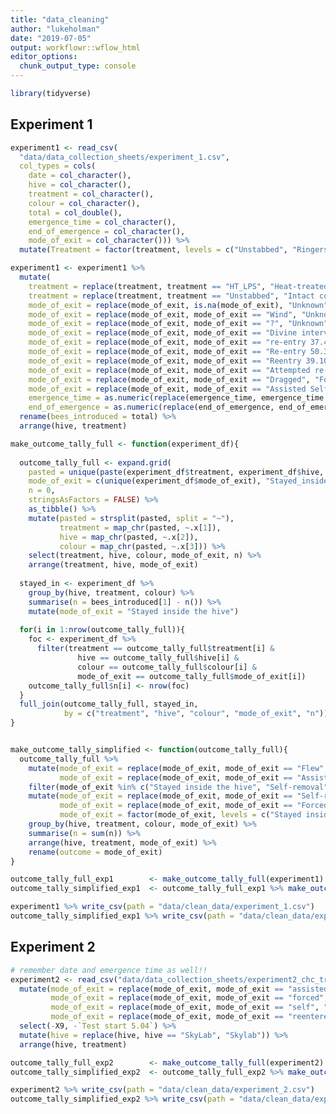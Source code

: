 ```yaml
---
title: "data_cleaning"
author: "lukeholman"
date: "2019-07-05"
output: workflowr::wflow_html
editor_options:
  chunk_output_type: console
---
```


```r
library(tidyverse)
```


## Experiment 1

```r
experiment1 <- read_csv(
  "data/data_collection_sheets/experiment_1.csv",
  col_types = cols(
    date = col_character(),
    hive = col_character(),
    treatment = col_character(),
    colour = col_character(),
    total = col_double(),
    emergence_time = col_character(),
    end_of_emergence = col_character(),
    mode_of_exit = col_character())) %>%
  mutate(Treatment = factor(treatment, levels = c("Unstabbed", "Ringers", "HT_LPS", "LPS"))) 

experiment1 <- experiment1 %>%
  mutate(
    treatment = replace(treatment, treatment == "HT_LPS", "Heat-treated LPS"),
    treatment = replace(treatment, treatment == "Unstabbed", "Intact control"),
    mode_of_exit = replace(mode_of_exit, is.na(mode_of_exit), "Unknown"),
    mode_of_exit = replace(mode_of_exit, mode_of_exit == "Wind", "Unknown"),
    mode_of_exit = replace(mode_of_exit, mode_of_exit == "?", "Unknown"),
    mode_of_exit = replace(mode_of_exit, mode_of_exit == "Divine intervention", "Unknown"),
    mode_of_exit = replace(mode_of_exit, mode_of_exit == "re-entry 37.40", "Left but re-entered"),
    mode_of_exit = replace(mode_of_exit, mode_of_exit == "Re-entry 50.30", "Left but re-entered"),
    mode_of_exit = replace(mode_of_exit, mode_of_exit == "Reentry 39.10", "Left but re-entered"),
    mode_of_exit = replace(mode_of_exit, mode_of_exit == "Attempted re-entry blocked 9.15", "Forced removal"),
    mode_of_exit = replace(mode_of_exit, mode_of_exit == "Dragged", "Forced removal"),
    mode_of_exit = replace(mode_of_exit, mode_of_exit == "Assisted Self-removal", "Assisted self-removal"),
    emergence_time = as.numeric(replace(emergence_time, emergence_time == "?", NA)),
    end_of_emergence = as.numeric(replace(end_of_emergence, end_of_emergence == "?", NA))) %>%
  rename(bees_introduced = total) %>%
  arrange(hive, treatment)

make_outcome_tally_full <- function(experiment_df){
  
  outcome_tally_full <- expand.grid(
    pasted = unique(paste(experiment_df$treatment, experiment_df$hive, experiment_df$colour, sep = "~")), 
    mode_of_exit = c(unique(experiment_df$mode_of_exit), "Stayed_inside"),
    n = 0, 
    stringsAsFactors = FALSE) %>% 
    as_tibble() %>% 
    mutate(pasted = strsplit(pasted, split = "~"),
           treatment = map_chr(pasted, ~.x[1]),
           hive = map_chr(pasted, ~.x[2]),
           colour = map_chr(pasted, ~.x[3])) %>%
    select(treatment, hive, colour, mode_of_exit, n) %>%
    arrange(treatment, hive, mode_of_exit)
  
  stayed_in <- experiment_df %>% 
    group_by(hive, treatment, colour) %>% 
    summarise(n = bees_introduced[1] - n()) %>%
    mutate(mode_of_exit = "Stayed inside the hive")
  
  for(i in 1:nrow(outcome_tally_full)){
    foc <- experiment_df %>% 
      filter(treatment == outcome_tally_full$treatment[i] &
               hive == outcome_tally_full$hive[i] &
               colour == outcome_tally_full$colour[i] &
               mode_of_exit == outcome_tally_full$mode_of_exit[i])
    outcome_tally_full$n[i] <- nrow(foc)
  }
  full_join(outcome_tally_full, stayed_in, 
            by = c("treatment", "hive", "colour", "mode_of_exit", "n")) 
}


make_outcome_tally_simplified <- function(outcome_tally_full){
  outcome_tally_full %>%
    mutate(mode_of_exit = replace(mode_of_exit, mode_of_exit == "Flew", "Self-removal"),
           mode_of_exit = replace(mode_of_exit, mode_of_exit == "Assisted self-removal", "Forced removal")) %>%
    filter(mode_of_exit %in% c("Stayed inside the hive", "Self-removal", "Forced removal")) %>%
    mutate(mode_of_exit = replace(mode_of_exit, mode_of_exit == "Self-removal", "Left of own volition"),
           mode_of_exit = replace(mode_of_exit, mode_of_exit == "Forced removal", "Forced out"),
           mode_of_exit = factor(mode_of_exit, levels = c("Stayed inside the hive", "Left of own volition", "Forced out"))) %>%
    group_by(hive, treatment, colour, mode_of_exit) %>%
    summarise(n = sum(n)) %>%
    arrange(hive, treatment, mode_of_exit) %>%
    rename(outcome = mode_of_exit)
}

outcome_tally_full_exp1        <- make_outcome_tally_full(experiment1) 
outcome_tally_simplified_exp1  <- outcome_tally_full_exp1 %>% make_outcome_tally_simplified() 

experiment1 %>% write_csv(path = "data/clean_data/experiment_1.csv")
outcome_tally_simplified_exp1 %>% write_csv(path = "data/clean_data/experiment_1_outcome_tally.csv") 
```

## Experiment 2

```r
# remember date and emergence time as well!!
experiment2 <- read_csv("data/data_collection_sheets/experiment2_chc_transfer.csv") %>%
  mutate(mode_of_exit = replace(mode_of_exit, mode_of_exit == "assisted", "Assisted self-removal"),
         mode_of_exit = replace(mode_of_exit, mode_of_exit == "forced", "Forced removal"),
         mode_of_exit = replace(mode_of_exit, mode_of_exit == "self", "Self-removal"),
         mode_of_exit = replace(mode_of_exit, mode_of_exit == "reentered", "Left but re-entered")) %>%
  select(-X9, -`Test start 5.04`) %>% 
  mutate(hive = replace(hive, hive == "SkyLab", "Skylab")) %>%
  arrange(hive, treatment)

outcome_tally_full_exp2        <- make_outcome_tally_full(experiment2) 
outcome_tally_simplified_exp2  <- outcome_tally_full_exp2 %>% make_outcome_tally_simplified() 

experiment2 %>% write_csv(path = "data/clean_data/experiment_2.csv")
outcome_tally_simplified_exp2 %>% write_csv(path = "data/clean_data/experiment_2_outcome_tally.csv") 
```

